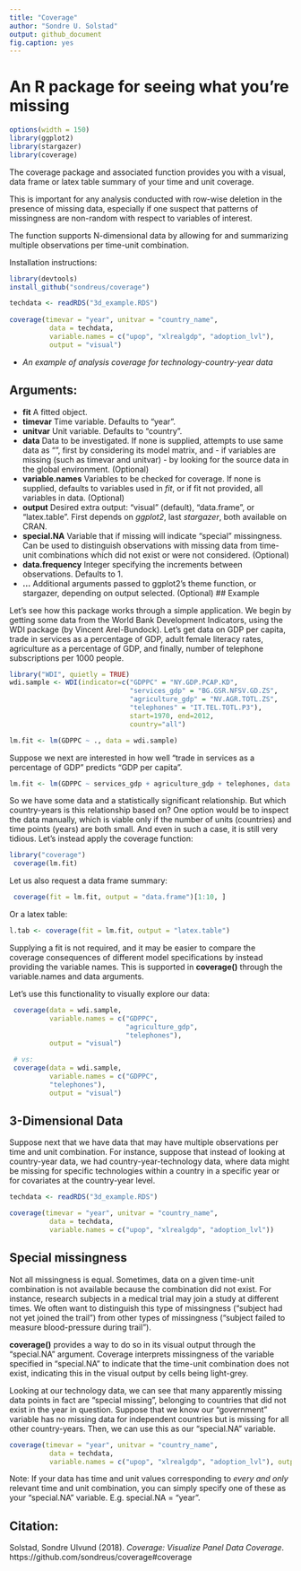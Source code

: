 ```yaml
---
title: "Coverage"
author: "Sondre U. Solstad"
output: github_document
fig.caption: yes
---
```

#  An R package for seeing what you're missing

```r
options(width = 150)
library(ggplot2)
library(stargazer)
library(coverage)
```

The coverage package and associated function provides you with a visual, data frame or latex table summary of your time and unit coverage. 

This is important for any analysis conducted with row-wise deletion in the presence of missing data, especially if one suspect that patterns of missingness are non-random with respect to variables of interest. 

The function supports N-dimensional data by allowing for and summarizing multiple observations per time-unit combination.

Installation instructions:
```r
library(devtools)
install_github("sondreus/coverage")
```


```r
techdata <- readRDS("3d_example.RDS")
 
coverage(timevar = "year", unitvar = "country_name",
          data = techdata,
          variable.names = c("upop", "xlrealgdp", "adoption_lvl"),
          output = "visual")

```

- *An example of analysis coverage for technology-country-year data*

## Arguments: 

* **fit** A fitted object.
* **timevar** Time variable. Defaults to "year".
* **unitvar** Unit variable. Defaults to "country".
* **data** Data to be investigated. If none is supplied, attempts to use same data as "\code{fit}", first by considering its model matrix, and - if variables are missing (such as timevar and unitvar) - by looking for the source data in the global environment. (Optional)
* **variable.names** Variables to be checked for coverage. If none is supplied, defaults to variables used in *fit*, or if fit not provided, all variables in data. (Optional)
* **output** Desired extra output: "visual" (default), "data.frame", or "latex.table". First depends on *ggplot2*, last *stargazer*, both available on CRAN.
* **special.NA** Variable that if missing will indicate "special" missingness. Can be used to distinguish observations with missing data from time-unit combinations which did not exist or were not considered. (Optional)
* **data.frequency** Integer specifying the increments between observations. Defaults to 1.
* **...** Additional arguments passed to ggplot2's theme function, or stargazer, depending on output selected. (Optional)
## Example

Let's see how this package works through a simple application. We begin by getting some data from the World Bank Development Indicators, using the WDI package (by Vincent Arel-Bundock). Let's get data on GDP per capita, trade in services as a percentage of GDP, adult female literacy rates, agriculture as a percentage of GDP, and finally, number of telephone subscriptions per 1000 people.
```r
library("WDI", quietly = TRUE)
wdi.sample <- WDI(indicator=c("GDPPC" = "NY.GDP.PCAP.KD",
                              "services_gdp" = "BG.GSR.NFSV.GD.ZS",
                              "agriculture_gdp" = "NV.AGR.TOTL.ZS",
                              "telephones" = "IT.TEL.TOTL.P3"),
                              start=1970, end=2012,
                              country="all")

lm.fit <- lm(GDPPC ~ ., data = wdi.sample)
```

Suppose we next are interested in how well "trade in services as a percentage of GDP" predicts "GDP per capita".

```r
lm.fit <- lm(GDPPC ~ services_gdp + agriculture_gdp + telephones, data = wdi.sample)
```

So we have some data and a statistically significant relationship. But which country-years is this relationship based on? One option would be to inspect the data manually, which is viable only if the number of units (countries) and time points (years) are both small. And even in such a case, it is still very tidious. Let's instead apply the coverage function:

```r
library("coverage")
 coverage(lm.fit)
```

Let us also request a data frame summary:
```r
 coverage(fit = lm.fit, output = "data.frame")[1:10, ]
```

Or a latex table:
```r
l.tab <- coverage(fit = lm.fit, output = "latex.table")
```

Supplying a fit is not required, and it may be easier to compare the coverage consequences of different model specifications by instead providing the variable names. This is supported in **coverage()** through the variable.names and data arguments.

Let's use this functionality to visually explore our data:

```r
 coverage(data = wdi.sample,
          variable.names = c("GDPPC",
                             "agriculture_gdp", 
                             "telephones"),
          output = "visual")

 # vs:
 coverage(data = wdi.sample,
          variable.names = c("GDPPC",
          "telephones"),
          output = "visual")

```

## 3-Dimensional Data 

Suppose next that we have data that may have multiple observations per time and unit combination. For instance, suppose that instead of looking at country-year data, we had country-year-technology data, where data might be missing for specific technologies within a country in a specific year or for covariates at the country-year level.

```r
techdata <- readRDS("3d_example.RDS")

coverage(timevar = "year", unitvar = "country_name",
          data = techdata,
          variable.names = c("upop", "xlrealgdp", "adoption_lvl"))

```

## Special missingness

Not all missingness is equal. Sometimes, data on a given time-unit combination is not available because the combination did not exist. For instance, research subjects in a medical trial may join a study at different times. We often want to distinguish this type of missingness ("subject had not yet joined the trail") from other types of missingness ("subject failed to measure blood-pressure during trail"). 

**coverage()** provides a way to do so in its visual output through the "special.NA" argument. Coverage interprets missingness of the variable specified in "special.NA" to indicate that the time-unit combination does not exist, indicating this in the visual output by cells being light-grey. 

Looking at our technology data, we can see that many apparently missing data points in fact are "special missing", belonging to countries that did not exist in the year in question. Suppose that we know our "government" variable has no missing data for independent countries but is missing for all other country-years. Then, we can use this as our "special.NA" variable.

```r

coverage(timevar = "year", unitvar = "country_name",
          data = techdata,
          variable.names = c("upop", "xlrealgdp", "adoption_lvl"), output = "visual", special.NA = "government")

```

Note: If your data has time and unit values corresponding to *every and only* relevant time and unit combination, you can simply specify one of these as your "special.NA" variable. E.g. special.NA = "year". 

## Citation:
Solstad, Sondre Ulvund (2018). *Coverage: Visualize Panel Data Coverage*. https://github.com/sondreus/coverage#coverage 


